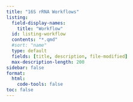 ```yaml
---
title: "16S rRNA Workflows"
listing:
  field-display-names:
    title: "Workflow"
  id: listing-workflow
  contents: "*.qmd"
  #sort: "name"
  type: default
  fields: [title, description, file-modified]
  max-description-length: 200
sidebar: false
format:
  html:
    code-tools: false
toc: false
---
```



